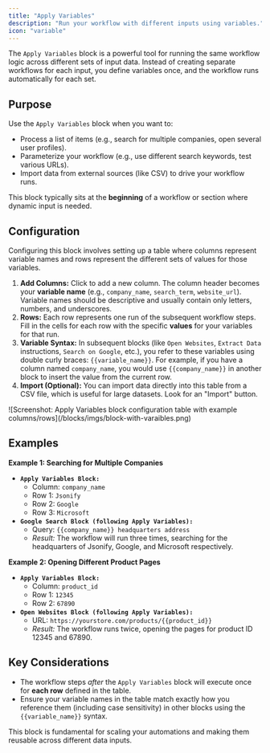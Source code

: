 ```yaml
---
title: "Apply Variables"
description: "Run your workflow with different inputs using variables."
icon: "variable"
---
```


The `Apply Variables` block is a powerful tool for running the same workflow logic across different sets of input data. Instead of creating separate workflows for each input, you define variables once, and the workflow runs automatically for each set.

## Purpose

Use the `Apply Variables` block when you want to:

- Process a list of items (e.g., search for multiple companies, open several user profiles).
- Parameterize your workflow (e.g., use different search keywords, test various URLs).
- Import data from external sources (like CSV) to drive your workflow runs.

This block typically sits at the **beginning** of a workflow or section where dynamic input is needed.

## Configuration

Configuring this block involves setting up a table where columns represent variable names and rows represent the different sets of values for those variables.

1. **Add Columns:** Click to add a new column. The column header becomes your **variable name** (e.g., `company_name`, `search_term`, `website_url`). Variable names should be descriptive and usually contain only letters, numbers, and underscores.
2. **Rows:** Each row represents one run of the subsequent workflow steps. Fill in the cells for each row with the specific **values** for your variables for that run.
3. **Variable Syntax:** In subsequent blocks (like `Open Websites`, `Extract Data` instructions, `Search on Google`, etc.), you refer to these variables using double curly braces: `{{variable_name}}`. For example, if you have a column named `company_name`, you would use `{{company_name}}` in another block to insert the value from the current row.
4. **Import (Optional):** You can import data directly into this table from a CSV file, which is useful for large datasets. Look for an "Import" button.

<Frame caption="Screenshot: Apply Variables block configuration table with example columns/rows">
  ![Screenshot: Apply Variables block configuration table with example columns/rows](/blocks/imgs/block-with-varaibles.png)
</Frame>

## Examples

**Example 1: Searching for Multiple Companies**

- **`Apply Variables Block:`**
  - Column: `company_name`
  - Row 1: `Jsonify`
  - Row 2: `Google`
  - Row 3: `Microsoft`
- **`Google Search Block (following Apply Variables):`**
  - Query: `{{company_name}} headquarters address`
  - _Result:_ The workflow will run three times, searching for the headquarters of Jsonify, Google, and Microsoft respectively.

**Example 2: Opening Different Product Pages**

- **`Apply Variables Block:`**
  - Column: `product_id`
  - Row 1: `12345`
  - Row 2: `67890`
- **`Open Websites Block (following Apply Variables):`**
  - URL: `https://yourstore.com/products/{{product_id}}`
  - _Result:_ The workflow runs twice, opening the pages for product ID 12345 and 67890.

## Key Considerations

- The workflow steps _after_ the `Apply Variables` block will execute once for **each row** defined in the table.
- Ensure your variable names in the table match exactly how you reference them (including case sensitivity) in other blocks using the `{{variable_name}}` syntax.

This block is fundamental for scaling your automations and making them reusable across different data inputs.